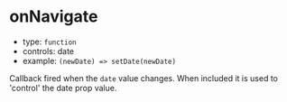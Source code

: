 
# onNavigate

- type: `function`
- controls: <LinkTo kind="props" story="date">date</LinkTo>
- example: `(newDate) => setDate(newDate)`

Callback fired when the `date` value changes. When included it is used to 'control' the <LinkTo kind="props" story="date">date</LinkTo> prop value.

<Canvas>
  <Story id="props--on-navigate" />
</Canvas>

